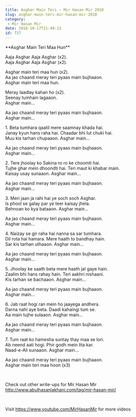 ```yaml
---
title: Asghar Main Teri – Mir Hasan Mir 2018
slug: asghar-main-teri-mir-hasan-mir-2018
category:
 - Mir Hasan Mir
date: 2018-10-17T21:49:13
id: 737
---
```


<p>**Asghar Main Teri Maa Hun**</p>
<p>Aaja Asghar Aaja Asghar (x2).<br />
Aaja Asghar Aaja Asghar (x2).</p>
<p>Asghar main teri maa hun (x2).<br />
Aa jao chaand meray teri pyaas main bujhaaon.<br />
Asghar main teri maa hun.</p>
<p>Meray laadlay kahan ho (x2).<br />
Seenay tumhain lagaaon.<br />
Asghar main…</p>
<p>Aa jao chaand meray teri pyaas main bujhaaon.<br />
Asghar main…</p>
<p>1. Beta tumhara qaatil mere saamnay khada hai.<br />
Janay kyun hans raha hai. Chaadar bhi lut chuki hai.<br />
Muu kis tarhan chupaaon. Asghar main…</p>
<p>Aa jao chaand meray teri pyaas main bujhaaon.<br />
Asghar main…</p>
<p>2. Tere jhoolay ko Sakina ro ro ke choomti hai.<br />
Tujhe ghar mein dhoondti hai. Teri maut ki khabar main.<br />
Kaisay usay sunaaon. Asghar main…</p>
<p>Aa jao chaand meray teri pyaas main bujhaaon.<br />
Asghar main…</p>
<p>3. Meri jaan ja rahi hai ye soch soch Asghar.<br />
Is phool se galay par ye teer kaisay jhela.<br />
Behnoan ko kya bataaon. Asghar main…</p>
<p>Aa jao chaand meray teri pyaas main bujhaaon.<br />
Asghar main…</p>
<p>4. Naizay se gir raha hai nanna sa sar tumhara.<br />
Dil rota hai hamara. Mere haath to bandhay hain.<br />
Sar kis tarhan uthaaon. Asghar main…</p>
<p>Aa jao chaand meray teri pyaas main bujhaaon.<br />
Asghar main…</p>
<p>5. Jhoolay ke saath beta mere haath jal gaye hain.<br />
Zaalim bhi hans rahay hain. Teri aakhri nishaani.<br />
Kis tarhan se bachaaon. Asghar main…</p>
<p>Aa jao chaand meray teri pyaas main bujhaaon.<br />
Asghar main…</p>
<p>6. Jab raat hogi ran mein ho jaayega andhera.<br />
Darna nahi aye beta. Daadi kahaingi tum se.<br />
Aa main tujhe sulaaon. Asghar main…</p>
<p>Aa jao chaand meray teri pyaas main bujhaaon.<br />
Asghar main…</p>
<p>7. Tum raat ko hamesha suntay thay maa se lori.<br />
Ab neend aati hogi. Phir godh mein lita kar.<br />
Naad-e-Ali sunaaon. Asghar main…</p>
<p>Aa jao chaand meray teri pyaas main bujhaaon.<br />
Asghar main teri maa hoon (x3)</p>
<p> </p>
<p>Check out other write-ups for Mir Hasan Mir<br />
<a href="http://www.abulhasanlakhani.com/tag/mir-hasan-mir/">http://www.abulhasanlakhani.com/tag/mir-hasan-mir/</a></p>
<p> </p>
<p>Visit <a href="https://www.youtube.com/MirHasanMir">https://www.youtube.com/MirHasanMir</a> for more videos</p>